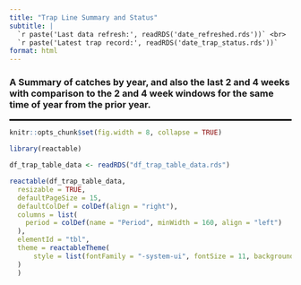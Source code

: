 ```yaml
---
title: "Trap Line Summary and Status"
subtitle: |
  `r paste('Last data refresh:', readRDS('date_refreshed.rds'))` <br>
  `r paste('Latest trap record:', readRDS('date_trap_status.rds'))`
format: html
---
```


<h3>A Summary of catches by year, and also the last 2 and 4 weeks with comparison to the 2 and 4 week windows for the same time of year from the prior year.</h2>
<hr style="border: 1px solid black;">

```r
knitr::opts_chunk$set(fig.width = 8, collapse = TRUE)
```

```r
library(reactable)

df_trap_table_data <- readRDS("df_trap_table_data.rds")

reactable(df_trap_table_data,
  resizable = TRUE,
  defaultPageSize = 15,
  defaultColDef = colDef(align = "right"),
  columns = list(
    period = colDef(name = "Period", minWidth = 160, align = "left")
  ),
  elementId = "tbl",
  theme = reactableTheme(
      style = list(fontFamily = "-system-ui", fontSize = 11, backgroundColor = "#047C90", color = "#d2e3f3")
  )
  )

```